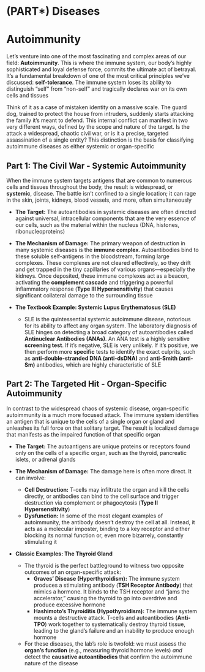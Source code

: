 # (PART\*) Diseases {-}

# Autoimmunity {-}

Let's venture into one of the most fascinating and complex areas of our field: **Autoimmunity**. This is where the immune system, our body's highly sophisticated and loyal defense force, commits the ultimate act of betrayal. It's a fundamental breakdown of one of the most critical principles we've discussed: **self-tolerance**. The immune system loses its ability to distinguish "self" from "non-self" and tragically declares war on its own cells and tissues

Think of it as a case of mistaken identity on a massive scale. The guard dog, trained to protect the house from intruders, suddenly starts attacking the family it's meant to defend. This internal conflict can manifest in two very different ways, defined by the scope and nature of the target. Is the attack a widespread, chaotic civil war, or is it a precise, targeted assassination of a single entity? This distinction is the basis for classifying autoimmune diseases as either systemic or organ-specific

## **Part 1: The Civil War - Systemic Autoimmunity** {-}

When the immune system targets antigens that are common to numerous cells and tissues throughout the body, the result is widespread, or **systemic**, disease. The battle isn't confined to a single location; it can rage in the skin, joints, kidneys, blood vessels, and more, often simultaneously

*   **The Target:** The autoantibodies in systemic diseases are often directed against universal, intracellular components that are the very essence of our cells, such as the material within the nucleus (DNA, histones, ribonucleoproteins)

*   **The Mechanism of Damage:** The primary weapon of destruction in many systemic diseases is the **immune complex**. Autoantibodies bind to these soluble self-antigens in the bloodstream, forming large complexes. These complexes are not cleared effectively, so they drift and get trapped in the tiny capillaries of various organs—especially the kidneys. Once deposited, these immune complexes act as a beacon, activating the **complement cascade** and triggering a powerful inflammatory response (**Type III Hypersensitivity**) that causes significant collateral damage to the surrounding tissue

*   **The Textbook Example: Systemic Lupus Erythematosus (SLE)**
    *   SLE is the quintessential systemic autoimmune disease, notorious for its ability to affect any organ system. The laboratory diagnosis of SLE hinges on detecting a broad category of autoantibodies called **Antinuclear Antibodies (ANAs)**. An ANA test is a highly sensitive **screening test**. If it's negative, SLE is very unlikely. If it's positive, we then perform more **specific** tests to identify the exact culprits, such as **anti-double-stranded DNA (anti-dsDNA)** and **anti-Smith (anti-Sm)** antibodies, which are highly characteristic of SLE

## **Part 2: The Targeted Hit - Organ-Specific Autoimmunity** {-}

In contrast to the widespread chaos of systemic disease, organ-specific autoimmunity is a much more focused attack. The immune system identifies an antigen that is unique to the cells of a single organ or gland and unleashes its full force on that solitary target. The result is localized damage that manifests as the impaired function of that specific organ

*   **The Target:** The autoantigens are unique proteins or receptors found only on the cells of a specific organ, such as the thyroid, pancreatic islets, or adrenal glands

*   **The Mechanism of Damage:** The damage here is often more direct. It can involve:
    *   **Cell Destruction:** T-cells may infiltrate the organ and kill the cells directly, or antibodies can bind to the cell surface and trigger destruction via complement or phagocytosis (**Type II Hypersensitivity**)
    *   **Dysfunction:** In some of the most elegant examples of autoimmunity, the antibody doesn't destroy the cell at all. Instead, it acts as a molecular imposter, binding to a key receptor and either blocking its normal function or, even more bizarrely, constantly stimulating it

*   **Classic Examples: The Thyroid Gland**
    *   The thyroid is the perfect battleground to witness two opposite outcomes of an organ-specific attack:
        *   **Graves' Disease (Hyperthyroidism):** The immune system produces a stimulating antibody (**TSH Receptor Antibody**) that mimics a hormone. It binds to the TSH receptor and "jams the accelerator," causing the thyroid to go into overdrive and produce excessive hormone
        *   **Hashimoto's Thyroiditis (Hypothyroidism):** The immune system mounts a destructive attack. T-cells and autoantibodies (**Anti-TPO**) work together to systematically destroy thyroid tissue, leading to the gland's failure and an inability to produce enough hormone

    *   For these diseases, the lab's role is twofold: we must assess the **organ's function** (e.g., measuring thyroid hormone levels) *and* detect the **causative autoantibodies** that confirm the autoimmune nature of the disease
